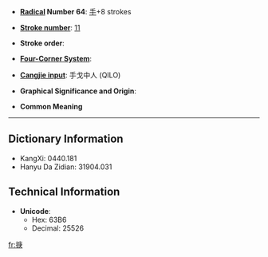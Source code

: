 * '''[[Wiktionary:Chinese radical index| Radical]] Number 64''': [[Wiktionary:Chinese radical index 手|手]]+8 strokes

* '''[[Wiktionary:Chinese total strokes index|Stroke number]]''': [[Wiktionary:Chinese total strokes index 11|11]]

* '''Stroke order''': 

* '''[[Wiktionary:Chinese four corner index|Four-Corner System]]''': 

* '''[[Wiktionary:Chinese Cangjie index|Cangjie input]]''': 手戈中人 (QILO)

* '''Graphical Significance and Origin''': 

* '''Common Meaning'''

----

== Dictionary Information ==

* KangXi: 0440.181
* Hanyu Da Zidian: 31904.031

== Technical Information ==

* '''Unicode''':
** Hex: 63B6
** Decimal: 25526

[[fr:掶]]